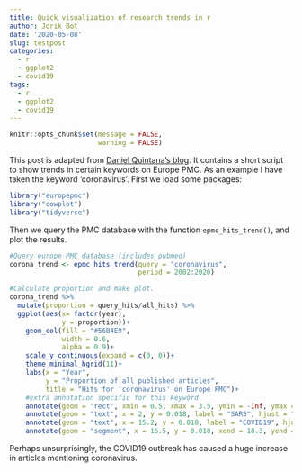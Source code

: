 ```yaml
---
title: Quick visualization of research trends in r
author: Jorik Bot
date: '2020-05-08'
slug: testpost
categories:
  - r
  - ggplot2
  - covid19
tags:
  - r
  - ggplot2
  - covid19
---
```


```r
knitr::opts_chunk$set(message = FALSE,
                      warning = FALSE)
```

This post is adapted from [Daniel Quintana's blog](https://www.dsquintana.blog/how-to-visualise-research-trends-in-r/). It contains a short script  to show trends in certain keywords on Europe PMC. As an example I have taken the keyword 'coronavirus'. First we load some packages:

```r
library("europepmc")
library("cowplot")
library("tidyverse")
```

Then we query the PMC database with the function `epmc_hits_trend()`, and plot the results. 
```r
#Query europe PMC database (includes pubmed)
corona_trend <- epmc_hits_trend(query = "coronavirus", 
                                period = 2002:2020)

#Calculate proportion and make plot.
corona_trend %>%
  mutate(proportion = query_hits/all_hits) %>%
  ggplot(aes(x= factor(year), 
             y = proportion))+
    geom_col(fill = "#56B4E9",
             width = 0.6,
             alpha = 0.9)+
    scale_y_continuous(expand = c(0, 0))+
    theme_minimal_hgrid(11)+
    labs(x = "Year",
         y = "Proportion of all published articles",
         title = "Hits for 'coronavirus' on Europe PMC")+
    #extra annotation specific for this keyword
    annotate(geom = "rect", xmin = 0.5, xmax = 3.5, ymin = -Inf, ymax = Inf, fill = "red", alpha = 0.3)+
    annotate(geom = "text", x = 2, y = 0.018, label = "SARS", hjust = "center")+
    annotate(geom = "text", x = 15.2, y = 0.018, label = "COVID19", hjust = "center")+
    annotate(geom = "segment", x = 16.5, y = 0.018, xend = 18.3, yend = 0.018, arrow = arrow(length = unit(2, "mm"))) 
```
Perhaps unsurprisingly, the COVID19 outbreak has caused a huge increase in articles mentioning coronavirus. 



